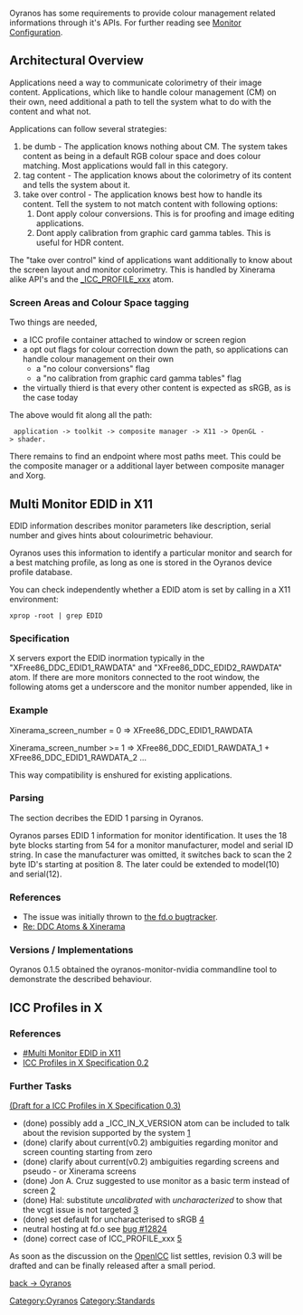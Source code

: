 Oyranos has some requirements to provide colour management related informations through it's APIs.
For further reading see [[Monitor Configuration]].

== Architectural Overview ==

Applications need a way to communicate colorimetry of their image content. Applications, which like to handle colour management (CM) on their own, need additional a path to tell the system what to do with the content and what not.

Applications can follow several strategies:
# be dumb - The application knows nothing about CM. The system takes content as being in a default RGB colour space and does colour matching. Most applications would fall in this category.
# tag content - The application knows about the colorimetry of its content and tells the system about it.
# take over control - The application knows best how to handle its content. Tell the system to not match content with following options:
## Dont apply colour conversions. This is for proofing and image editing applications.
## Dont apply calibration from graphic card gamma tables. This is useful for HDR content.

The "take over control" kind of applications want additionally to know about the screen layout and monitor colorimetry. This is handled by Xinerama alike API's and the [[#ICC_Profiles_in_X|_ICC_PROFILE_xxx]] atom.

=== Screen Areas and Colour Space tagging ===
Two things are needed,
* a ICC profile container attached to window or screen region
* a opt out flags for colour correction down the path, so applications can handle colour management on their own
** a "no colour conversions" flag
** a "no calibration from graphic card gamma tables" flag
* the virtually thierd is that every other content is expected as sRGB, as is the case today

The above would fit along all the path:
  application -> toolkit -> composite manager -> X11 -> OpenGL -> shader.
There remains to find an endpoint where most paths meet. This could be the composite manager or a additional layer between composite manager and Xorg.

== Multi Monitor EDID in X11 ==

EDID information describes monitor parameters like description, serial number and gives hints about colourimetric behaviour. 

Oyranos uses this information to identify a particular monitor and search for a best matching profile, as long as one is stored in the Oyranos device profile database.

You can check independently whether a EDID atom is set by calling in a X11 environment:
 xprop -root | grep EDID

=== Specification ===
X servers export the EDID inormation typically in the "XFree86_DDC_EDID1_RAWDATA" and "XFree86_DDC_EDID2_RAWDATA" atom. If there are more monitors connected to the root window, the following atoms get a underscore and the monitor number appended, like in 

=== Example ===
Xinerama_screen_number = 0 => XFree86_DDC_EDID1_RAWDATA

Xinerama_screen_number >= 1 => XFree86_DDC_EDID1_RAWDATA_1 + XFree86_DDC_EDID1_RAWDATA_2 ...

This way compatibility is enshured for existing applications.

=== Parsing ===
The section decribes the EDID 1 parsing in Oyranos.

Oyranos parses EDID 1 information for monitor identification. It uses the
18 byte blocks starting from 54 for a monitor manufacturer, model and
serial ID string. In case the manufacturer was omitted, it switches back
to scan the 2 byte ID's starting at position 8. The later could be
extended to model(10) and serial(12).

=== References ===
* The issue was initially thrown to [https://bugs.freedesktop.org/show_bug.cgi?id=3910 the fd.o bugtracker].
* [http://www.mail-archive.com/devel@xfree86.org/msg01297.html Re: DDC Atoms & Xinerama]

=== Versions / Implementations ===
Oyranos 0.1.5 obtained the oyranos-monitor-nvidia commandline tool to demonstrate the described behaviour.

== ICC Profiles in X ==
=== References ===
* [[#Multi Monitor EDID in X11]]
* [[ICC Profiles in X Specification 0.2]]

=== Further Tasks ===
[[ICC_Profiles_in_X_Specification_0.3|(Draft for a ICC Profiles in X Specification 0.3)]]
* (done) possibly add a _ICC_IN_X_VERSION atom can be included to talk about the revision supported by the system [http://lists.freedesktop.org/archives/openicc/2007q4/000987.html]
* (done) clarify about current(v0.2) ambiguities regarding monitor and screen counting starting from zero
* (done) clarify about current(v0.2) ambiguities regarding screens and pseudo - or Xinerama screens
* (done) Jon A. Cruz suggested to use monitor as a basic term instead of screen [http://lists.freedesktop.org/archives/openicc/2007q4/001056.html]
* (done) Hal: substitute ''uncalibrated'' with ''uncharacterized'' to show that the vcgt issue is not targeted [http://lists.freedesktop.org/archives/openicc/2007q4/000989.html]
* (done) set default for uncharacterised to sRGB [http://lists.freedesktop.org/archives/openicc/2005q2/000431.html] 
* neutral hosting at fd.o see [https://bugs.freedesktop.org/show_bug.cgi?id=12824 bug #12824]
* (done) correct case of ICC_PROFILE_xxx [http://lists.freedesktop.org/archives/openicc/2008q2/001579.html]

As soon as the discussion on the [[OpenICC]] list settles, revision 0.3 will be drafted and can be finally released after a small period.


[[Oyranos|back -> Oyranos]]
[[Category:Oyranos]]
[[Category:Standards]]
